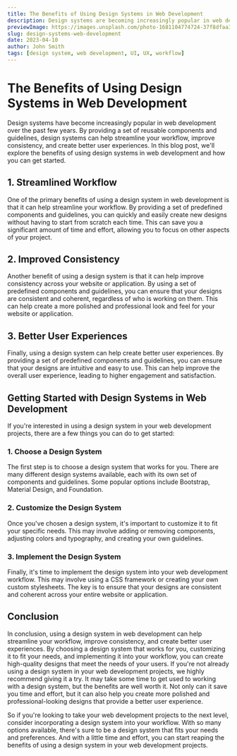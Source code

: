 ```yaml
---
title: The Benefits of Using Design Systems in Web Development
description: Design systems are becoming increasingly popular in web development, and for good reason. In this blog post, we'll explore the benefits of using design systems in web development and how they can help streamline your workflow, improve consistency, and create better user experiences.
previewImage: https://images.unsplash.com/photo-1681104774724-37f8dfaa3c11?ixlib=rb-4.0.3&ixid=MnwxMjA3fDB8MHxwaG90by1wYWdlfHx8fGVufDB8fHx8&auto=format&fit=crop&w=1031&q=80
slug: design-systems-web-development
date: 2023-04-10
author: John Smith
tags: [design system, web development, UI, UX, workflow]
---
```


# The Benefits of Using Design Systems in Web Development

Design systems have become increasingly popular in web development over the past few years. By providing a set of reusable components and guidelines, design systems can help streamline your workflow, improve consistency, and create better user experiences. In this blog post, we'll explore the benefits of using design systems in web development and how you can get started.

## 1. Streamlined Workflow

One of the primary benefits of using a design system in web development is that it can help streamline your workflow. By providing a set of predefined components and guidelines, you can quickly and easily create new designs without having to start from scratch each time. This can save you a significant amount of time and effort, allowing you to focus on other aspects of your project.

## 2. Improved Consistency

Another benefit of using a design system is that it can help improve consistency across your website or application. By using a set of predefined components and guidelines, you can ensure that your designs are consistent and coherent, regardless of who is working on them. This can help create a more polished and professional look and feel for your website or application.

## 3. Better User Experiences

Finally, using a design system can help create better user experiences. By providing a set of predefined components and guidelines, you can ensure that your designs are intuitive and easy to use. This can help improve the overall user experience, leading to higher engagement and satisfaction.

## Getting Started with Design Systems in Web Development

If you're interested in using a design system in your web development projects, there are a few things you can do to get started:

### 1. Choose a Design System

The first step is to choose a design system that works for you. There are many different design systems available, each with its own set of components and guidelines. Some popular options include Bootstrap, Material Design, and Foundation.

### 2. Customize the Design System

Once you've chosen a design system, it's important to customize it to fit your specific needs. This may involve adding or removing components, adjusting colors and typography, and creating your own guidelines.

### 3. Implement the Design System

Finally, it's time to implement the design system into your web development workflow. This may involve using a CSS framework or creating your own custom stylesheets. The key is to ensure that your designs are consistent and coherent across your entire website or application.

## Conclusion

In conclusion, using a design system in web development can help streamline your workflow, improve consistency, and create better user experiences. By choosing a design system that works for you, customizing it to fit your needs, and implementing it into your workflow, you can create high-quality designs that meet the needs of your users. If you're not already using a design system in your web development projects, we highly recommend giving it a try. It may take some time to get used to working with a design system, but the benefits are well worth it. Not only can it save you time and effort, but it can also help you create more polished and professional-looking designs that provide a better user experience.

So if you're looking to take your web development projects to the next level, consider incorporating a design system into your workflow. With so many options available, there's sure to be a design system that fits your needs and preferences. And with a little time and effort, you can start reaping the benefits of using a design system in your web development projects.
